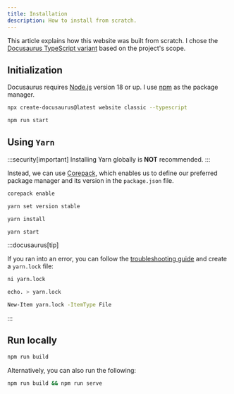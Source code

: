 ```yaml
---
title: Installation
description: How to install from scratch.
---
```



This article explains how this website was built from scratch. I chose the [Docusaurus TypeScript variant](https://docusaurus.io/docs/typescript-support#initialization) based on the project's scope.

## Initialization
Docusaurus requires [Node.js](https://nodejs.org/en/download/package-manager) version 18 or up. I use [npm](https://docs.npmjs.com/) as the package manager. 

```bash
npx create-docusaurus@latest website classic --typescript
```


```bash npm2yarn
npm run start
```

## Using `Yarn`

:::security[important]
Installing Yarn globally is **NOT** recommended.
:::


Instead, we can use [Corepack](https://yarnpkg.com/corepack), which enables us to define our preferred package manager and its version in the `package.json` file.

```bash
corepack enable
```

```bash
yarn set version stable
```

```bash
yarn install
```

```bash
yarn start
```

:::docusaurus[tip]

If you ran into an error, you can follow the [troubleshooting guide](/docs/configuration#troubleshoot) and create a `yarn.lock` file:



<Tabs groupId="shell">
  <TabItem value="bash" label="Bash">
  
  ```bash
ni yarn.lock
```
  
  </TabItem>
  <TabItem value="cmd" label="CMD">
  
  ```bash
  echo. > yarn.lock
  ```
  
  </TabItem>
  <TabItem value="pwsh" label="PowerShell">
  
  ```bash
  New-Item yarn.lock -ItemType File
```
  
  </TabItem>
</Tabs>

:::

## Run locally


```bash npm2yarn
npm run build
```

Alternatively, you can also run the following:

```sh npm2yarn
npm run build && npm run serve
```